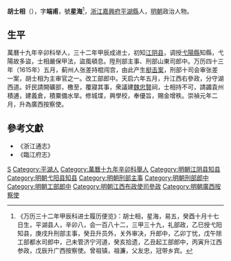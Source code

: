 '''胡士相'''（{{bd|?||?|}}），字'''端甫'''，號'''星海'''<ref>《万历三十二年甲辰科进士履历便览》：胡士相，星海，易五，癸酉十月十七日生，平湖县人，辛卯八，会一百八十二，三甲三十九，礼部政，乙巳授弋阳知县，庚戌升刑部主事，癸丑升员外，关外审决，升郎中，乙卯丁忧，戊午除工部都水司郎中，己未管济宁河道，癸亥拾遗，乙丑起工部郎中，丙寅升江西参政，戊辰升广西按察使。曾祖镇，祖濂，父友忠，冠带乡宾。</ref>，[[浙江|浙江]][[嘉興府|嘉興府]][[平湖縣|平湖縣]]人，[[明朝|明朝]]政治人物。

==生平==
萬曆十九年辛卯科举人，三十二年甲辰成进士，初知[[江阴县|江阴县]]，调授[[弋陽縣|弋陽縣]]知縣，弋陽故多盜，士相嚴保甲法，盜風頓息。陞刑部主事、刑部山東司郎中。万历四十三年（1615年）五月，蓟州人张差持棍闯宫，由此产生[[梃击案|梃击案]]，刑部十司会审张差一案，胡士相为主审官之一。改工部郎中。天启六年五月，升江西右參政，分守湖西道。奸民請開礦部，檄至，覆寢其事，衆議建[[魏忠賢|魏忠賢]]祠，士相持不可，請蠲袁州積逋，建義倉，積粟備水旱。修城堞，興學校，奉優旨，賜金增秩。崇禎元年二月，升為廣西按察使。

==參考文獻==
{{reflist}}
*《浙江通志》
*《臨江府志》

{{萬曆三十二年甲辰科殿試金榜}}

{{Authority control}}

{{DEFAULTSORT:}}
[[Category:胡姓|S]]
[[Category:平湖人|Category:平湖人]]
[[Category:萬曆十九年辛卯科舉人|Category:萬曆十九年辛卯科舉人]]
[[Category:明朝江阴县知县|Category:明朝江阴县知县]]
[[Category:明朝弋阳县知县|Category:明朝弋阳县知县]]
[[Category:明朝刑部主事|Category:明朝刑部主事]]
[[Category:明朝刑部郎中|Category:明朝刑部郎中]]
[[Category:明朝工部郎中|Category:明朝工部郎中]]
[[Category:明朝江西布政使司參政|Category:明朝江西布政使司參政]]
[[Category:明朝廣西按察使|Category:明朝廣西按察使]]